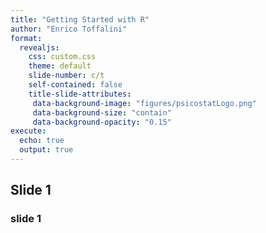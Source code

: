 ```yaml
---
title: "Getting Started with R"
author: "Enrico Toffalini"
format:
  revealjs:
    css: custom.css
    theme: default
    slide-number: c/t
    self-contained: false
    title-slide-attributes: 
     data-background-image: "figures/psicostatLogo.png"
     data-background-size: "contain"
     data-background-opacity: "0.15"
execute:
  echo: true
  output: true
---
```

## Slide 1

### slide 1


<!-- --------------------------------------------------------------------- -->


